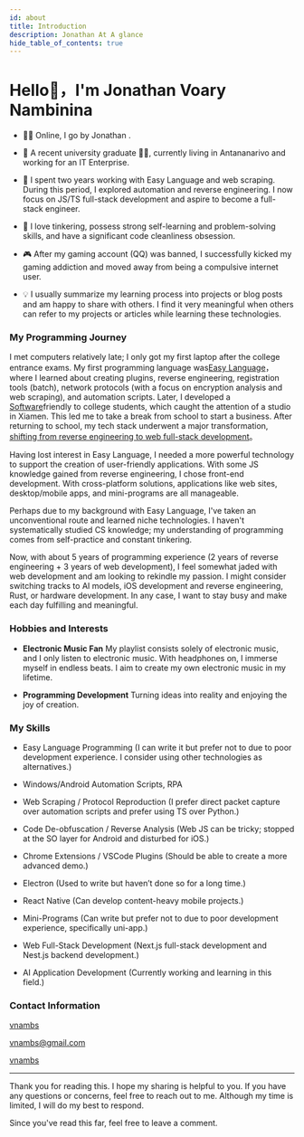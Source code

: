```yaml
---
id: about
title: Introduction
description: Jonathan At A glance
hide_table_of_contents: true
---
```




# Hello👋，I'm Jonathan Voary Nambinina

- <p className="inline-flex gap-1">👨‍💻 Online, I go by Jonathan .</p>

- 🧑 A recent university graduate 🐂🐴, currently living in Antananarivo and working for an IT Enterprise.

- 🐛 I spent two years working with Easy Language and web scraping. During this period, I explored automation and reverse engineering. I now focus on JS/TS full-stack development and aspire to become a full-stack engineer.

- 🤯 I love tinkering, possess strong self-learning and problem-solving skills, and have a significant code cleanliness obsession.

- 🎮 After my gaming account (QQ) was banned, I successfully kicked my gaming addiction and moved away from being a compulsive internet user.

- 💡 I usually summarize my learning process into projects or blog posts and am happy to share with others. I find it very meaningful when others can refer to my projects or articles while learning these technologies.

### My Programming Journey

I met computers relatively late; I only got my first laptop after the college entrance exams. My first programming language was[Easy Language](/docu/blog/easy-language)， where I learned about creating plugins, reverse engineering, registration tools (batch), network protocols (with a focus on encryption analysis and web scraping), and automation scripts. Later, I developed a [Software](https://kuizuo.cn/blog/chaoxing-helper)friendly to college students, which caught the attention of a studio in Xiamen. This led me to take a break from school to start a business. After returning to school, my tech stack underwent a major transformation,[ shifting from reverse engineering to web full-stack development](https://kuizuo.cn/blog/2022-year-end-summary)。

Having lost interest in Easy Language, I needed a more powerful technology to support the creation of user-friendly applications. With some JS knowledge gained from reverse engineering, I chose front-end development. With cross-platform solutions, applications like web sites, desktop/mobile apps, and mini-programs are all manageable.

Perhaps due to my background with Easy Language, I've taken an unconventional route and learned niche technologies. I haven't systematically studied CS knowledge; my understanding of programming comes from self-practice and constant tinkering.

Now, with about 5 years of programming experience (2 years of reverse engineering + 3 years of web development), I feel somewhat jaded with web development and am looking to rekindle my passion. I might consider switching tracks to AI models, iOS development and reverse engineering, Rust, or hardware development. In any case, I want to stay busy and make each day fulfilling and meaningful.

### Hobbies and Interests

- **Electronic Music Fan**  My playlist consists solely of electronic music, and I only listen to electronic music. With headphones on, I immerse myself in endless beats. I aim to create my own electronic music in my lifetime.

- **Programming Development** Turning ideas into reality and enjoying the joy of creation.

### My Skills

- Easy Language Programming (I can write it but prefer not to due to poor development experience. I consider using other technologies as alternatives.)

- Windows/Android Automation Scripts, RPA

- Web Scraping / Protocol Reproduction (I prefer direct packet capture over automation scripts and prefer using TS over Python.)

- Code De-obfuscation / Reverse Analysis (Web JS can be tricky; stopped at the SO layer for Android and disturbed for iOS.)

- Chrome Extensions / VSCode Plugins (Should be able to create a more advanced demo.)

- Electron (Used to write but haven’t done so for a long time.)

- React Native (Can develop content-heavy mobile projects.)

- Mini-Programs (Can write but prefer not to due to poor development experience, specifically uni-app.)

- Web Full-Stack Development (Next.js full-stack development and Nest.js backend development.)

- AI Application Development (Currently working and learning in this field.)

### Contact Information

<p style={{ display: 'flex', 'align-items': 'center', gap: '0.5rem' }}>
  <Icon icon="ri:github-line" width="20" heigth="20" />
  <a href={social.github.href} target="_blank">vnambs</a>
</p>

<p style={{ display: 'flex', 'align-items': 'center', gap: '0.5rem' }}>
  <Icon icon="ri:mail-open-line" width="20" heigth="20" />
  <a href={social.email.href} target="_blank">vnambs@gmail.com</a>
</p>

<p style={{ display: 'flex', 'align-items': 'center', gap: '0.5rem' }}>
  <Icon icon="ri:wechat-2-line" width="20" heigth="20" />
  <a href={social.wx.href} target="_blank">vnambs</a>
</p>



---

Thank you for reading this. I hope my sharing is helpful to you. If you have any questions or concerns, feel free to reach out to me. Although my time is limited, I will do my best to respond.

Since you've read this far, feel free to leave a comment.

<Comment />

